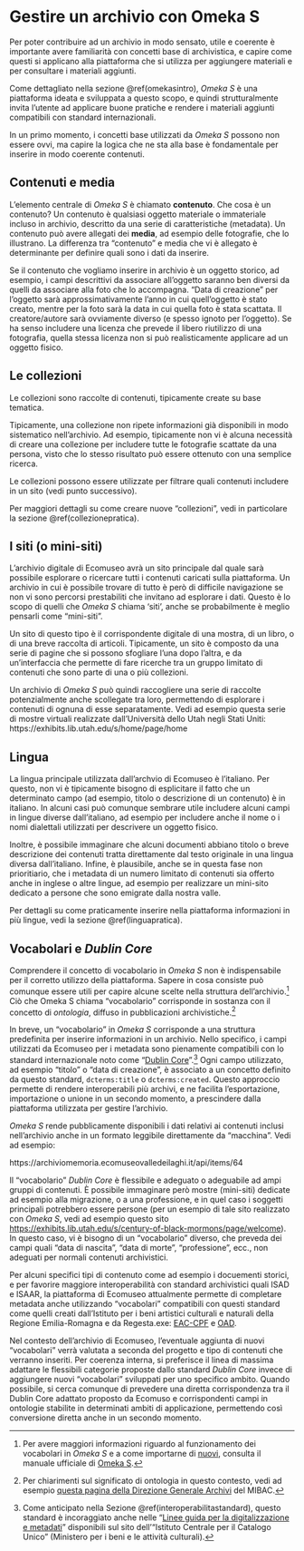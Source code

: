# Gestire un archivio con Omeka S

Per poter contribuire ad un archivio in modo sensato, utile e coerente è importante avere familiarità con concetti base di archivistica, e capire come questi si applicano alla piattaforma che si utilizza per aggiungere materiali e per consultare i materiali aggiunti.

Come dettagliato nella sezione \@ref(omekasintro), *Omeka S* è una piattaforma ideata e sviluppata a questo scopo, e quindi strutturalmente invita l'utente ad applicare buone pratiche e rendere i materiali aggiunti compatibili con standard internazionali. 

In un primo momento, i concetti base utilizzati da *Omeka S* possono non essere ovvi, ma capire la logica che ne sta alla base è fondamentale per inserire in modo coerente contenuti. 

## Contenuti e media

L'elemento centrale di *Omeka S* è chiamato __contenuto__. Che cosa è un contenuto? Un contenuto è qualsiasi oggetto materiale o immateriale incluso in archivio, descritto da una serie di caratteristiche (metadata). Un contenuto può avere allegati dei __media__, ad esempio delle fotografie, che lo illustrano. La differenza tra "contenuto" e media che vi è allegato è determinante per definire quali sono i dati da inserire. 

Se il contenuto che vogliamo inserire in archivio è un oggetto storico, ad esempio, i campi descrittivi da associare all'oggetto saranno ben diversi da quelli da associare alla foto che lo accompagna. "Data di creazione" per l'oggetto sarà approssimativamente l'anno in cui quell'oggetto è stato creato, mentre per la foto sarà la data in cui quella foto è stata scattata. Il creatore/autore sarà ovviamente diverso (e spesso ignoto per l'oggetto). Se ha senso includere una licenza che prevede il libero riutilizzo di una fotografia, quella stessa licenza non si può realisticamente applicare ad un oggetto fisico.


## Le collezioni {#collezioneteoria}

Le collezioni sono raccolte di contenuti, tipicamente create su base tematica.

Tipicamente, una collezione non ripete informazioni già disponibili in modo sistematico nell'archivio. Ad esempio, tipicamente non vi è alcuna necessità di creare una collezione per includere tutte le fotografie scattate da una persona, visto che lo stesso risultato può essere ottenuto con una semplice ricerca.

Le collezioni possono essere utilizzate per filtrare quali contenuti includere in un sito (vedi punto successivo).

Per maggiori dettagli su come creare nuove "collezioni", vedi in particolare la sezione \@ref(collezionepratica). 

## I siti (o mini-siti)

L'archivio digitale di Ecomuseo avrà un sito principale dal quale sarà possibile esplorare o ricercare tutti i contenuti caricati sulla piattaforma. Un archivio in cui è possibile trovare di tutto è però di difficile navigazione se non vi sono percorsi prestabiliti che invitano ad esplorare i dati. Questo è lo scopo di quelli che *Omeka S* chiama 'siti', anche se probabilmente è meglio pensarli come "mini-siti".

Un sito di questo tipo è il corrispondente digitale di una mostra, di un libro, o di una breve raccolta di articoli. Tipicamente, un sito è composto da una serie di pagine che si possono sfogliare l'una dopo l'altra, e da un'interfaccia che permette di fare ricerche tra un gruppo limitato di contenuti che sono parte di una o più collezioni.

Un archivio di *Omeka S* può quindi raccogliere una serie di raccolte potenzialmente anche scollegate tra loro, permettendo di esplorare i contenuti di ognuna di esse separatamente. Vedi ad esempio questa serie di mostre virtuali realizzate dall'Università dello Utah negli Stati Uniti:
https://exhibits.lib.utah.edu/s/home/page/home

## Lingua

La lingua principale utilizzata dall'archvio di Ecomuseo è l'italiano. Per questo, non vi è tipicamente bisogno di esplicitare il fatto che un determinato campo (ad esempio, titolo o descrizione di un contenuto) è in italiano. In alcuni casi può comunque sembrare utile includere alcuni campi in lingue diverse dall'italiano, ad esempio per includere anche il nome o i nomi dialettali utilizzati per descrivere un oggetto fisico. 

Inoltre, è possibile immaginare che alcuni documenti abbiano titolo o breve descrizione dei contenuti tratta direttamente dal testo originale in una lingua diversa dall'italiano. Infine, è plausibile, anche se in questa fase non prioritiario, che i metadata di un numero limitato di contenuti sia offerto anche in inglese o altre lingue, ad esempio per realizzare un mini-sito dedicato a persone che sono emigrate dalla nostra valle. 

Per dettagli su come praticamente inserire nella piattaforma informazioni in più lingue, vedi la sezione \@ref(linguapratica).

## Vocabolari e *Dublin Core*

Comprendere il concetto di vocabolario in *Omeka S* non è indispensabile per il corretto utilizzo della piattaforma. Sapere in cosa consiste può comunque essere utili per capire alcune scelte nella struttura dell'archivio.^[Per avere maggiori informazioni riguardo al funzionamento dei vocabolari in *Omeka S* e a come importarne di [nuovi](https://lov.linkeddata.es/dataset/lov/vocabs/), consulta il manuale ufficiale di [Omeka S](https://lov.linkeddata.es/dataset/lov/vocabs/).]  Ciò che Omeka S chiama "vocabolario" corrisponde in sostanza con il concetto di *ontologia*, diffuso in pubblicazioni archivistiche.^[Per chiarimenti sul significato di ontologia in questo contesto, vedi ad esempio [questa pagina della Direzione Generale Archivi](http://www.archivi.beniculturali.it/ontologie/ontologie.html) del MIBAC.]


In breve, un "vocabolario" in *Omeka S* corrisponde a una struttura predefinita per inserire informazioni in un archivio. Nello specifico, i campi utilizzati da Ecomuseo per i metadata sono pienamente compatibili con lo standard internazionale noto come "[Dublin Core](http://purl.org/dc/terms/)".^[Come anticipato nella Sezione \@ref(interoperabilitastandard), questo standard è incoraggiato anche nelle "[Linee guida per la digitalizzazione e metadati](https://www.iccu.sbn.it/it/normative-standard/linee-guida-per-la-digitalizzazione-e-metadati/)" disponibili sul sito dell’"Istituto Centrale per il Catalogo Unico" (Ministero per i beni e le attività culturali).] Ogni campo utilizzato, ad esempio "titolo" o "data di creazione", è associato a un concetto definito da questo standard, `dcterms:title` o `dcterms:created`. Questo approccio permette di rendere interoperabili più archivi, e ne facilita l'esportazione, importazione o unione in un secondo momento, a prescindere dalla piattaforma utilizzata per gestire l'archivio.

*Omeka S* rende pubblicamente disponibili i dati relativi ai contenuti inclusi nell'archivio anche in un formato leggibile direttamente da "macchina". Vedi ad esempio:

https://archiviomemoria.ecomuseovalledeilaghi.it/api/items/64

Il "vocabolario" *Dublin Core* è flessibile e adeguato o adeguabile ad ampi gruppi di contenuti. È possibile immaginare però mostre (mini-siti) dedicate ad esempio alla migrazione, o a una professione, e in quel caso i soggetti principali potrebbero essere persone (per un esempio di tale sito realizzato con *Omeka S*, vedi ad esempio questo sito [https://exhibits.lib.utah.edu/s/century-of-black-mormons/page/welcome](realizzato da un'università americana)). In questo caso, vi è bisogno di un "vocabolario" diverso, che preveda dei campi quali "data di nascita", "data di morte", "professione", ecc., non adeguati per normali contenuti archivistici.

Per alcuni specifici tipi di contenuto come ad esempio i docuementi storici, e per favorire maggiore interoperabilità con standard archivistici quali ISAD e ISAAR, la piattaforma di Ecomuseo attualmente permette di completare metadata anche utilizzando "vocabolari" compatibili con questi standard come quelli creati dall'Istituto per i beni artistici culturali e naturali della Regione Emilia-Romagna e da Regesta.exe: [EAC-CPF](http://culturalis.org/eac-cpf/) e [OAD](http://culturalis.org/oad/).

Nel contesto dell'archivio di Ecomuseo, l'eventuale aggiunta di nuovi "vocabolari" verrà valutata a seconda del progetto e tipo di contenuti che verranno inseriti. Per coerenza interna, si preferisce il linea di massima adattare le flessibili categorie proposte dallo standard *Dublin Core* invece di aggiungere nuovi "vocabolari" sviluppati per uno specifico ambito. Quando possibile, si cerca comunque di prevedere una diretta corrispondenza tra il Dublin Core adattato proposto da Ecomuso e corrispondenti campi in ontologie stabilite in determinati ambiti di applicazione, permettendo così conversione diretta anche in un secondo momento. 




